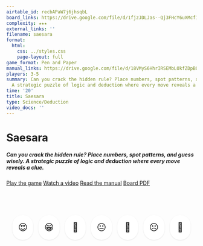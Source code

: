 ```yaml
---
airtable_id: recbAPaW7j6jhsqbL
board_links: https://drive.google.com/file/d/1fjzJDLJas--Qj3FHcY6uXMcf1nmJyZvx/view?usp=drive_link
complexity: ★★★
external_links: ''
filename: saesara
format:
  html:
    css: ../styles.css
    page-layout: full
game_format: Pen and Paper
manual_links: https://drive.google.com/file/d/18VMyS6HhrIRSEMbLOkfZDpBQmmGLVwGF/view?usp=drive_link
players: 3-5
summary: Can you crack the hidden rule? Place numbers, spot patterns, and guess wisely.
  A strategic puzzle of logic and deduction where every move reveals a clue.
time: '20'
title: Saesara
type: Science/Deduction
video_docs: ''
---
```


# Saesara

:::{.game-info-box}
:::{.game-stats}
```{=html}
<span class="tooltip-gamestats" data-tooltip="20 minutes"><i class="fas fa-clock"></i></span>
<span class="tooltip-gamestats" data-tooltip="3-5 players"><i class="fas fa-users"></i></span>
<span class="tooltip-gamestats" data-tooltip="Pen and Paper required"><i class="fas fa-clone"></i></span>
<span class="tooltip-gamestats" data-tooltip="★★★"><i class="fas fa-star"></i></span>
```
:::
:::

:::{.game-summary}
##### Can you crack the hidden rule? Place numbers, spot patterns, and guess wisely. A strategic puzzle of logic and deduction where every move reveals a clue.
:::

:::{.game-actions}
<a href="#" class="btn btn-play disabled-button"><i class="fa fa-gamepad"></i> Play the game</a>
<a href="#" class="btn btn-watch disabled-button"><i class="fa fa-video"></i> Watch a video</a>
<a href="https://drive.google.com/file/d/18VMyS6HhrIRSEMbLOkfZDpBQmmGLVwGF/view?usp=drive_link" class="btn btn-manual"><i class="fa fa-book"></i> Read the manual</a>
<a href="https://drive.google.com/file/d/1fjzJDLJas--Qj3FHcY6uXMcf1nmJyZvx/view?usp=drive_link" class="btn btn-board"><i class="fa fa-file-pdf"></i> Board PDF</a>
:::

```{=html}
<div class="reaction-container">
	<div class="emoji" data-reaction="emoji-loved" data-tooltip="Loved it!">
		😍
	</div>
	<div class="emoji" data-reaction="emoji-enjoyed" data-tooltip="Enjoyed it">
		😁
	</div>
	<div
		class="emoji"
		data-reaction="emoji-mindblow"
		data-tooltip="Mind Blown!"
	>
		🤯
	</div>
	<div class="emoji" data-reaction="emoji-meh" data-tooltip="Meh">😐</div>
	<div class="emoji" data-reaction="emoji-confused" data-tooltip="Confused">
		🫤
	</div>
	<div
		class="emoji"
		data-reaction="emoji-notenjoyed"
		data-tooltip="Did not enjoy"
	>
		☹️
	</div>
	<div
		class="emoji"
		data-reaction="emoji-frustrated"
		data-tooltip="Got frustrated"
	>
		😤
	</div>
</div>

<style>
	.reaction-container {
		display: flex;
		justify-content: center;
		gap: 14px;
		padding: 16px;
		margin-top: 60px;
		border-radius: 12px;
		max-width: 480px;
		margin-left: auto;
		margin-right: auto;
	}

	.emoji {
		cursor: pointer;
		display: flex;
		align-items: center;
		justify-content: center;
		padding: 8px;
		border-radius: 999px;
		background-color: #fff;
		box-shadow: 0 1px 3px rgba(0, 0, 0, 0.1);
		transition: transform 0.2s ease, background-color 0.2s ease;
		font-size: 1.5rem;
		width: 50px;
		height: 50px;
		position: relative;
	}

	.emoji::after {
		content: attr(data-tooltip);
		position: absolute;
		bottom: 110%;
		left: 50%;
		transform: translateX(-50%);
		background: #333;
		color: #fff;
		padding: 4px 8px;
		border-radius: 4px;
		font-size: 0.75rem;
		white-space: nowrap;
		opacity: 0;
		pointer-events: none;
		transition: opacity 0.2s ease;
		z-index: 10;
	}

	.emoji:hover::after {
		opacity: 1;
	}

	.emoji:hover {
		background-color: #f0f0f0;
		transform: scale(1.1);
	}

	.emoji.clicked {
		animation: pop 0.3s ease;
	}

	.emoji.active-reaction {
		background-color: #d0f0ff;
		box-shadow: 0 0 0 2px #00aaff;
	}

	@keyframes pop {
		0% {
			transform: scale(1);
		}
		50% {
			transform: scale(1.3);
		}
		100% {
			transform: scale(1);
		}
	}
</style>

<script>
	document.addEventListener("DOMContentLoaded", () => {
		const emojis = document.querySelectorAll(".emoji");
		const gameId = window.location.pathname;
		const cookieKey = `reaction-${gameId}`;

		// Cookie helpers
		function setCookie(name, value, days) {
			const d = new Date();
			d.setTime(d.getTime() + days * 24 * 60 * 60 * 1000);
			document.cookie = `${name}=${value};expires=${d.toUTCString()};path=/`;
		}

		function getCookie(name) {
			const cookies = document.cookie.split("; ");
			for (const cookie of cookies) {
				const [key, value] = cookie.split("=");
				if (key === name) return value;
			}
			return null;
		}

		function deleteCookie(name) {
			document.cookie = `${name}=; expires=Thu, 01 Jan 1970 00:00:00 UTC; path=/;`;
		}

		// Load and apply stored reaction
		const storedReaction = getCookie(cookieKey);
		emojis.forEach((emoji) => {
			if (emoji.dataset.reaction === storedReaction) {
				emoji.classList.add("active-reaction");
			}
		});

		emojis.forEach((emoji) => {
			emoji.addEventListener("click", () => {
				const clickedReaction = emoji.dataset.reaction;
				const currentReaction = getCookie(cookieKey);

				if (clickedReaction === currentReaction) {
					// Unselect
					deleteCookie(cookieKey);
					emoji.classList.remove("active-reaction");
				} else {
					// Switch reaction
					emojis.forEach((e) =>
						e.classList.remove("active-reaction")
					);
					emoji.classList.add("active-reaction");
					setCookie(cookieKey, clickedReaction, 365);
				}

				// Animate
				emoji.classList.add("clicked");
				setTimeout(() => emoji.classList.remove("clicked"), 400);

				// TODO: Send clickedReaction + gameId to backend
				// fetch("https://your-backend.com/reactions", {
				// 	method: "POST",
				//	headers: { "Content-Type": "application/json" },
				//	body: JSON.stringify({ gameId, reaction: clickedReaction })
				// });
			});
		});
	});
</script>

<script>
	document.addEventListener("DOMContentLoaded", function () {
		const typeMap = {
			"Strategy": "#fffcd4",
			"Mathematics/Probability": "#ffecdb",
			"Language/Social": "#dcf3fa",
			"Science/Deduction": "#fffcd4",
		};

		// This value is inserted at render time by Quarto from frontmatter
		const type = "{{< meta type >}}";

		const color = typeMap[type];
		if (color) {
			document.body.style.backgroundColor = color;
		}
	});
</script>
```


